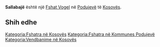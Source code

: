 {{Fshat në Kosovës
 | Emri                = Sallabajë
| sqi_N_name = Sallabajë
| sqi_N_FULL_NAME_RO = Sallabajë
| sqi_N_FULL_NAME_ND_RO = Sallabaje
| sqi_N_SORT_NAME_RG = SALLABAJE
| sqi_N_FULL_NAME_RG = Sallabajë
| sqi_N_FULL_NAME_ND_RG = Sallabaje
| sqi_V_name = Kisellabajë
| sqi_V_FULL_NAME_RO = Kisellabajë Bajëllap Bajëllapi Sallabaja
| sqi_V_FULL_NAME_ND_RO = Kisellabaje Bajellap Bajellapi Sallabaja
| sqi_V_SORT_NAME_RG = KISELLABAJE BAJELLAP BAJELLAPI SALLABAJA
| sqi_V_FULL_NAME_RG = Kisellabajë Bajëllap Bajëllapi Sallabaja
| sqi_V_FULL_NAME_ND_RG = Kisellabaje Bajellap Bajellapi Sallabaja
| srp_N_name = Kisela Banja
| srp_N_FULL_NAME_RO = Kisela Banja
| srp_N_FULL_NAME_ND_RO = Kisela Banja
| srp_N_SORT_NAME_RG = KISELABANJA
| srp_N_FULL_NAME_RG = Kisela Banja
| srp_N_FULL_NAME_ND_RG = Kisela Banja
| srp_NS_name = Кисела Бања
| srp_NS_FULL_NAME_RO = Кисела Бања
| srp_NS_FULL_NAME_ND_RO = Кисела Бања
| srp_NS_SORT_NAME_RG = КИСЕЛАБАЊА
| srp_NS_FULL_NAME_RG = Кисела Бања
| srp_NS_FULL_NAME_ND_RG = Кисела Бања

 | Emri (Rasa dhanore) = 
 | Figura              = 
 | Shteti              = Kosovo
 | Komuna              = Podujevë
 | Kodi postar         = 
 | Sipërfaqja          = 

 | Popullsia           = 

 | Regj. i popullsisë  = 
 | Dend. e popullsisë  = 
 | Faqja zyrtare       = 
 <!--- Koordinatat ----> 
 | Gjerësia            = 42.819444
 | Gjatësia            = 21.158056
 | Lartësia            = 
}}
'''Sallabajë''' është një [[Fshat Vogel]] në [[Podujevë]] të [[Kosovës]].

<!-- == Gjeografia == -->
<!-- == Historia == -->
<!-- == Demografia == -->
== Shih edhe ==
{{Komuna Podujevë}}
{{Kosovo-Administrata-Cung}}

[[Kategoria:Fshatra në Kosovës]]
[[Kategoria:Fshatra në Kommunes Podujevë]]
[[Kategoria:Vendbanime në Kosovës]]